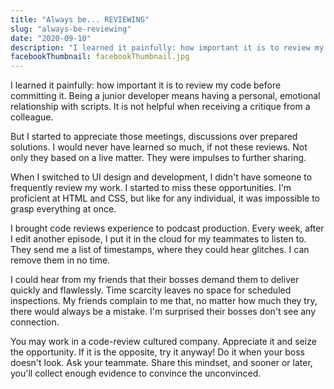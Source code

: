 ```yaml
---
title: "Always be... REVIEWING"
slug: "always-be-reviewing"
date: "2020-09-10"
description: "I learned it painfully: how important it is to review my code before committing it. Being a junior developer means having a personal, emotional relationship with scripts. It is not helpful when receiving a critique from a colleague. "
facebookThumbnail: facebookThumbnail.jpg
---
```


I learned it painfully: how important it is to review my code before committing it. Being a junior developer means having a personal, emotional relationship with scripts. It is not helpful when receiving a critique from a colleague. 

But I started to appreciate those meetings, discussions over prepared solutions. I would never have learned so much, if not these reviews. Not only they based on a live matter. They were impulses to further sharing.

When I switched to UI design and development, I didn't have someone to frequently review my work. I started to miss these opportunities. I'm proficient at HTML and CSS, but like for any individual, it was impossible to grasp everything at once.

I brought code reviews experience to podcast production. Every week, after I edit another episode, I put it in the cloud for my teammates to listen to. They send me a list of timestamps, where they could hear glitches. I can remove them in no time.

I could hear from my friends that their bosses demand them to deliver quickly and flawlessly. Time scarcity leaves no space for scheduled inspections. My friends complain to me that, no matter how much they try, there would always be a mistake. I'm surprised their bosses don't see any connection.

You may work in a code-review cultured company. Appreciate it and seize the opportunity. If it is the opposite, try it anyway! Do it when your boss doesn't look. Ask your teammate. Share this mindset, and sooner or later, you'll collect enough evidence to convince the unconvinced.